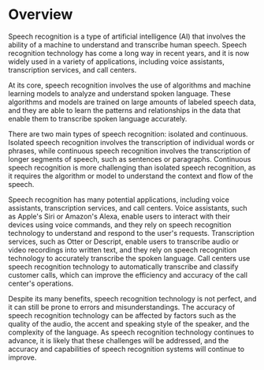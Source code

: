 # Overview
Speech recognition is a type of artificial intelligence (AI) that involves the ability of a machine to understand and transcribe human speech. Speech recognition technology has come a long way in recent years, and it is now widely used in a variety of applications, including voice assistants, transcription services, and call centers.

At its core, speech recognition involves the use of algorithms and machine learning models to analyze and understand spoken language. These algorithms and models are trained on large amounts of labeled speech data, and they are able to learn the patterns and relationships in the data that enable them to transcribe spoken language accurately.

There are two main types of speech recognition: isolated and continuous. Isolated speech recognition involves the transcription of individual words or phrases, while continuous speech recognition involves the transcription of longer segments of speech, such as sentences or paragraphs. Continuous speech recognition is more challenging than isolated speech recognition, as it requires the algorithm or model to understand the context and flow of the speech.

Speech recognition has many potential applications, including voice assistants, transcription services, and call centers. Voice assistants, such as Apple's Siri or Amazon's Alexa, enable users to interact with their devices using voice commands, and they rely on speech recognition technology to understand and respond to the user's requests. Transcription services, such as Otter or Descript, enable users to transcribe audio or video recordings into written text, and they rely on speech recognition technology to accurately transcribe the spoken language. Call centers use speech recognition technology to automatically transcribe and classify customer calls, which can improve the efficiency and accuracy of the call center's operations.

Despite its many benefits, speech recognition technology is not perfect, and it can still be prone to errors and misunderstandings. The accuracy of speech recognition technology can be affected by factors such as the quality of the audio, the accent and speaking style of the speaker, and the complexity of the language. As speech recognition technology continues to advance, it is likely that these challenges will be addressed, and the accuracy and capabilities of speech recognition systems will continue to improve.